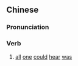 {{also|但闻}}
==Chinese==
{{zh-forms|s=但闻}}

===Pronunciation===
{{zh-pron
|m=dànwén
|cat=v
}}

===Verb===
{{zh-verb}}

# {{lb|zh|archaic}} [[all]] [[one]] [[could]] [[hear]] [[was]]